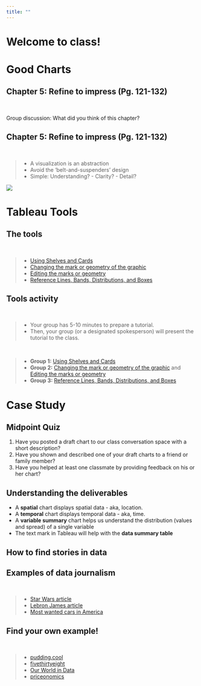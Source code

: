 ```yaml
---
title: ""
---
```

# Welcome to class! {data-background=#e8c35d}

# Good Charts {data-background=#e8c35d}

## Chapter 5: Refine to impress (Pg. 121-132)

<br>

Group discussion: What did you think of this chapter?

## Chapter 5: Refine to impress (Pg. 121-132)

<br>

> - A visualization is an abstraction
> - Avoid the 'belt-and-suspenders' design
> - Simple: Understanding? - Clarity? - Detail? 

![](images/gc/Ch5_which_elements.png)

# Tableau Tools {data-background=#e8c35d}

## The tools

<br>

> - [Using Shelves and Cards](https://help.tableau.com/current/pro/desktop/en-us/buildmanual_shelves.htm)
> - [Changing the mark or geometry of the graphic](https://help.tableau.com/current/pro/desktop/en-us/viewparts_marks_marktypes.htm)
> - [Editing the marks or geometry](https://help.tableau.com/current/pro/desktop/en-us/viewparts_marks_markproperties.htm)
> - [Reference Lines, Bands, Distributions, and Boxes](https://help.tableau.com/current/pro/desktop/en-us/reference_lines.html)

## Tools activity

<br>

> - Your group has 5-10 minutes to prepare a tutorial.
> - Then, your group (or a designated spokesperson) will present the tutorial to the class.

<br>

> - **Group 1:** [Using Shelves and Cards](https://help.tableau.com/current/pro/desktop/en-us/buildmanual_shelves.htm)
> - **Group 2:** [Changing the mark or geometry of the graphic](https://help.tableau.com/current/pro/desktop/en-us/viewparts_marks_marktypes.htm) and [Editing the marks or geometry](https://help.tableau.com/current/pro/desktop/en-us/viewparts_marks_markproperties.htm)
> - **Group 3:** [Reference Lines, Bands, Distributions, and Boxes](https://help.tableau.com/current/pro/desktop/en-us/reference_lines.html)


<!--------------------

## [Using Shelves and Cards](https://help.tableau.com/current/pro/desktop/en-us/buildmanual_shelves.htm)

> - The **Columns shelf** creates the columns of a table  (x-axis), while the **Rows shelf** creates the rows of a table (y-axis). You can place any number of fields on these shelves.
> - Right-click (control-click on Mac) the row or column you want to hide, and then select Hide.
> - Open the field menu for a field that has hidden columns or rows and select Show Hidden Data.
> - The Pages shelf lets you break a view into a series of pages so you can better analyze how a specific field affects the rest of the data in a view. 
> - [Measure Values and Measure Names](https://help.tableau.com/current/pro/desktop/en-us/datafields_understanddatawindow_meavalues.htm)
> - [Summary Cards](https://help.tableau.com/current/pro/desktop/en-us/inspectdata_summary.htm)

## [Changing the mark or geometry of the graphic](https://help.tableau.com/current/pro/desktop/en-us/viewparts_marks_marktypes.htm)

This is where we change the geometries shown on the page.

## [Editing the marks or geometry](https://help.tableau.com/current/pro/desktop/en-us/viewparts_marks_markproperties.htm)


## [Reference Lines, Bands, Distributions, and Boxes](https://help.tableau.com/current/pro/desktop/en-us/reference_lines.htm#Add_Bullet_Graphs)


Check out the Analytics (much more like data summaries tab) next to Data.

--------------------------->

# Case Study {data-background=#e8c35d}

## Midpoint Quiz

1. Have you posted a draft chart to our class conversation space with a short description?
2. Have you shown and described one of your draft charts to a friend or family member?
3. Have you helped at least one classmate by providing feedback on his or her chart?

## Understanding the deliverables

- A **spatial** chart displays spatial data - aka, location.
- A **temporal** chart displays temporal data - aka, time. 
- A **variable summary** chart helps us understand the distribution (values and spread) of a single variable 
- The text mark in Tableau will help with the **data summary table**

## How to find stories in data

## Examples of data journalism

<br>

> - [Star Wars article](https://fivethirtyeight.com/features/americas-favorite-star-wars-movies-and-least-favorite-characters/)
> - [Lebron James article](https://www.espn.com/nba/story/_/id/24999715/lebron-james-atlas-kirk-goldsberry-king-evolving-offensive-game)
> - [Most wanted cars in America](https://priceonomics.com/the-most-wanted-cars-in-america/)

## Find your own example!

<br>

>- [pudding.cool](https://pudding.cool/)
>- [fivethirtyeight](https://fivethirtyeight.com/)
>- [Our World in Data](https://ourworldindata.org/)
>- [priceonomics](https://priceonomics.com/)

